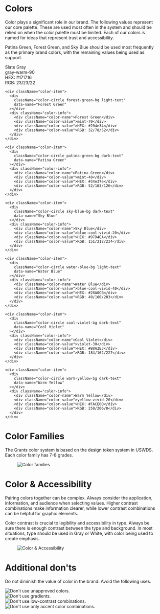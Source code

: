 
<Meta title="Brand/Colors" />

<style>
  {`
  .colors-page {
    font-family: -apple-system, BlinkMacSystemFont, "Segoe UI", Roboto, Oxygen, Ubuntu, Cantarell, "Fira Sans", "Droid Sans", "Helvetica Neue", sans-serif;
    color: #333;
    line-height: 1.6;
    max-width: 1200px;
    margin: 0 auto;
  }
  
  .colors-page h1 {
    font-size: 2.5rem;
    font-weight: 600;
    margin-bottom: 1.5rem;
    padding-bottom: 0.5rem;
    border-bottom: 1px solid #eaecef;
  }
  
  .colors-page h2 {
    font-size: 1.75rem;
    font-weight: 600;
    margin-top: 2.5rem;
    margin-bottom: 1rem;
    padding-bottom: 0.3rem;
    border-bottom: 1px solid #eaecef;
  }
  
  .colors-page p {
    margin-bottom: 1.5rem;
  }
  
  .colors-page figure {
    margin: 2rem 0;
    text-align: center;
  }
  
  .colors-page figure img {
    max-width: 100%;
    border: 1px solid #e0e0e0;
    border-radius: 4px;
    box-shadow: 0 2px 8px rgba(0, 0, 0, 0.05);
  }
  
  /* Updated color palette with circle labels */
  .color-palette {
    display: flex;
    flex-wrap: wrap;
    justify-content: center;
    gap: 30px;
    margin: 2rem 0;
  }
  
  .color-item {
    display: flex;
    flex-direction: column;
    align-items: center;
    width: 200px;
  }
  
  .color-circle {
    width: 120px;
    height: 120px;
    border-radius: 50%;
    display: flex;
    justify-content: center;
    align-items: center;
    margin-bottom: 15px;
    box-shadow: 0 4px 8px rgba(0, 0, 0, 0.1);
    position: relative;
    border: 1px solid rgba(0, 0, 0, 0.1);
  }
  
  .color-circle::after {
    content: attr(data-name);
    position: absolute;
    top: 50%;
    left: 50%;
    transform: translate(-50%, -50%);
    font-weight: 600;
    font-size: 14px;
    text-align: center;
    padding: 5px;
    width: 100%;
  }
  
  .color-info {
    display: flex;
    flex-direction: column;
    align-items: center;
    text-align: center;
  }
  
  .color-name {
    font-weight: 600;
    font-size: 1.1rem;
    margin-bottom: 5px;
  }
  
  .color-value {
    color: #555;
    font-size: 0.9rem;
    line-height: 1.4;
  }
  
  /* Circle background colors */
  .slate-gray-bg { background-color: #171716; }
  .forest-green-bg { background-color: #204e34; }
  .patina-green-bg { background-color: #34e37e; }
  .sky-blue-bg { background-color: #97D4EA; }
  .water-blue-bg { background-color: #28A0CB; }
  .cool-violet-bg { background-color: #B8A2E3; }
  .warm-yellow-bg { background-color: #FACE00; }
  
  /* Circle text colors */
  .light-text { color: white; }
  .dark-text { color: black; }
  
  .color-families {
    display: grid;
    grid-template-columns: repeat(auto-fill, minmax(200px, 1fr));
    gap: 20px;
    margin: 2rem 0;
  }
  
  .color-family {
    border: 1px solid #e0e0e0;
    border-radius: 8px;
    overflow: hidden;
  }
  
  .family-header {
    padding: 1rem;
    font-weight: 600;
    text-align: center;
    background-color: #f5f5f5;
    border-bottom: 1px solid #e0e0e0;
  }
  
  .color-swatch {
    height: 40px;
    width: 100%;
  }
  
  .swatch-info {
    font-size: 0.8rem;
    padding: 0.5rem;
    border-bottom: 1px solid #f0f0f0;
  }
  
  .img-container img {
    max-width: 100%;
    border: 1px solid #e0e0e0;
    border-radius: 4px;
    box-shadow: 0 2px 6px rgba(0, 0, 0, 0.1);
    transition: transform 0.2s ease;
  }
  
  .img-container img:hover {
    transform: scale(1.03);
  }
`}
</style>

<div className="colors-page">

# Colors

Color plays a significant role in our brand. The following values represent our core palette. These are used most often in the system and should be relied on when the color palette must be limited. Each of our colors is named for ideas that represent trust and accessibility.

Patina Green, Forest Green, and Sky Blue should be used most frequently as the primary brand colors, with the remaining values being used as support.

<Unstyled>
  <div className="color-palette">
    <div className="color-item">
      <div
        className="color-circle slate-gray-bg light-text"
        data-name="Slate Gray"
      ></div>
      <div className="color-info">
        <div className="color-name">Slate Gray</div>
        <div className="color-value">gray-warm-90</div>
        <div className="color-value">HEX: #171716</div>
        <div className="color-value">RGB: 23/23/22</div>
      </div>
    </div>

    <div className="color-item">
      <div
        className="color-circle forest-green-bg light-text"
        data-name="Forest Green"
      ></div>
      <div className="color-info">
        <div className="color-name">Forest Green</div>
        <div className="color-value">mint-70</div>
        <div className="color-value">HEX: #204e34</div>
        <div className="color-value">RGB: 32/78/52</div>
      </div>
    </div>

    <div className="color-item">
      <div
        className="color-circle patina-green-bg dark-text"
        data-name="Patina Green"
      ></div>
      <div className="color-info">
        <div className="color-name">Patina Green</div>
        <div className="color-value">mint-40</div>
        <div className="color-value">HEX: #34e37e</div>
        <div className="color-value">RGB: 52/163/126</div>
      </div>
    </div>

    <div className="color-item">
      <div
        className="color-circle sky-blue-bg dark-text"
        data-name="Sky Blue"
      ></div>
      <div className="color-info">
        <div className="color-name">Sky Blue</div>
        <div className="color-value">blue-cool-vivid-20</div>
        <div className="color-value">HEX: #97D4EA</div>
        <div className="color-value">RGB: 151/212/234</div>
      </div>
    </div>

    <div className="color-item">
      <div
        className="color-circle water-blue-bg light-text"
        data-name="Water Blue"
      ></div>
      <div className="color-info">
        <div className="color-name">Water Blue</div>
        <div className="color-value">blue-cool-vivid-40</div>
        <div className="color-value">HEX: #28A0CB</div>
        <div className="color-value">RGB: 40/160/203</div>
      </div>
    </div>

    <div className="color-item">
      <div
        className="color-circle cool-violet-bg dark-text"
        data-name="Cool Violet"
      ></div>
      <div className="color-info">
        <div className="color-name">Cool Violet</div>
        <div className="color-value">violet-30</div>
        <div className="color-value">HEX: #B8A2E3</div>
        <div className="color-value">RGB: 184/162/227</div>
      </div>
    </div>

    <div className="color-item">
      <div
        className="color-circle warm-yellow-bg dark-text"
        data-name="Warm Yellow"
      ></div>
      <div className="color-info">
        <div className="color-name">Warm Yellow</div>
        <div className="color-value">yellow-vivid-20</div>
        <div className="color-value">HEX: #FACE00</div>
        <div className="color-value">RGB: 250/206/0</div>
      </div>
    </div>
  </div>
</Unstyled>

# Color Families

The Grants color system is based on the design token system in USWDS. Each color family has 7-8 grades.

<Unstyled>
  <figure>
    <img
      src="/brand/colors/simple-grants-color-families.png"
      alt="Color families"
    />
  </figure>
</Unstyled>

# Color & Accessibility

Pairing colors together can be complex. Always consider the application, information, and audience when selecting values. Higher contrast combinations make information clearer, while lower contrast combinations can be helpful for graphic elements.

Color contrast is crucial to legibility and accessibility in type. Always be sure there is enough contrast between the type and background. In most situations, type should be used in Gray or White, with color being used to create emphasis.

<Unstyled>
  <figure>
    <img
      src="/brand/colors/simpler-grants-color-accessibility.png"
      alt="Color & Accessibility"
    />
  </figure>
</Unstyled>

# Additional don'ts

Do not diminish the value of color in the brand. Avoid the following uses.

<Unstyled>
    <div style={{ display: 'grid', gridTemplateColumns: 'repeat(2, 1fr)', gap: '20px' }}>
      <div className="dont-item">
        <div className="img-container">
          <img src="/brand/colors/simpler-grants-donot-use-unapproved-colors.png" alt="Don't use unapproved colors." />
        </div>
        <div style={{ textAlign: 'center', fontWeight: '500', marginTop: '10px' }}>
        </div>
      </div>
      <div className="dont-item">
        <div className="img-container">
          <img src="/brand/colors/simpler-grants-donot-use-gradients.png" alt="Don't use gradients." />
        </div>
        <div style={{ textAlign: 'center', fontWeight: '500', marginTop: '10px' }}>
        </div>
      </div>
      <div className="dont-item">
        <div className="img-container">
          <img src="/brand/colors/simpler-grants-donot-use-low-contrast-combinations.png" alt="Don't use low-contrast combinations." />
        </div>
        <div style={{ textAlign: 'center', fontWeight: '500', marginTop: '10px' }}>
        </div>
      </div>
      <div className="dont-item">
        <div className="img-container">
          <img src="/brand/colors/simpler-grants-donot-use-only-accent-color-combinations.png" alt="Don't use only accent color combinations." />
        </div>
        <div style={{ textAlign: 'center', fontWeight: '500', marginTop: '10px' }}>
        </div>
      </div>
    </div>
</Unstyled>
</div>
